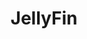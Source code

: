 ---
title: JellyFin
sort_order: 1000
section: User
thumbnail: https://jellyfin.org/images/banner-dark.svg
---